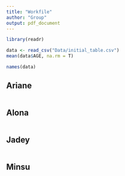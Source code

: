 ```yaml
---
title: "Workfile"
author: "Group"
output: pdf_document
---
```


```r
library(readr)
```


```r
data <- read_csv("Data/initial_table.csv")
mean(data$AGE, na.rm = T)

```



```r
names(data)
```


## Ariane
```r

```


## Alona
```r

```


## Jadey
```r

```


## Minsu
```r

```






